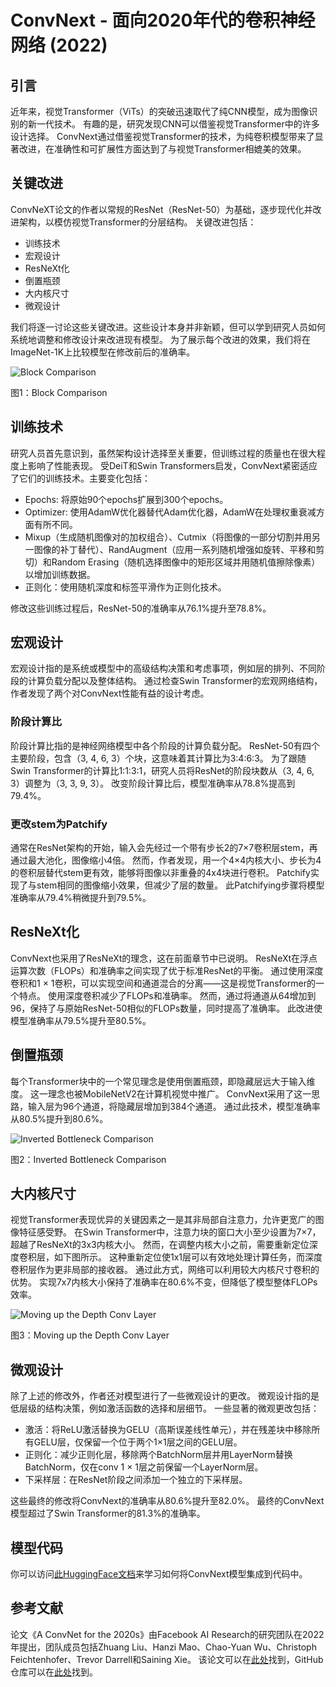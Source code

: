 # ConvNext - 面向2020年代的卷积神经网络 (2022)

## 引言
近年来，视觉Transformer（ViTs）的突破迅速取代了纯CNN模型，成为图像识别的新一代技术。
有趣的是，研究发现CNN可以借鉴视觉Transformer中的许多设计选择。
ConvNext通过借鉴视觉Transformer的技术，为纯卷积模型带来了显著改进，在准确性和可扩展性方面达到了与视觉Transformer相媲美的效果。

## 关键改进
ConvNeXT论文的作者以常规的ResNet（ResNet-50）为基础，逐步现代化并改进架构，以模仿视觉Transformer的分层结构。
关键改进包括：
- 训练技术
- 宏观设计
- ResNeXt化
- 倒置瓶颈
- 大内核尺寸
- 微观设计

我们将逐一讨论这些关键改进。这些设计本身并非新颖，但可以学到研究人员如何系统地调整和修改设计来改进现有模型。
为了展示每个改进的效果，我们将在ImageNet-1K上比较模型在修改前后的准确率。

<div class="flex justify-center">
    <img src="https://huggingface.co/datasets/hf-vision/course-assets/resolve/main/block_comparison.png" alt="Block Comparison">
<p>图1：Block Comparison</p>
</div>

## 训练技术
研究人员首先意识到，虽然架构设计选择至关重要，但训练过程的质量也在很大程度上影响了性能表现。
受DeiT和Swin Transformers启发，ConvNext紧密适应了它们的训练技术。主要变化包括：
- Epochs: 将原始90个epochs扩展到300个epochs。
- Optimizer: 使用AdamW优化器替代Adam优化器，AdamW在处理权重衰减方面有所不同。
- Mixup（生成随机图像对的加权组合）、Cutmix（将图像的一部分切割并用另一图像的补丁替代）、RandAugment（应用一系列随机增强如旋转、平移和剪切）和Random Erasing（随机选择图像中的矩形区域并用随机值擦除像素）以增加训练数据。
- 正则化：使用随机深度和标签平滑作为正则化技术。

修改这些训练过程后，ResNet-50的准确率从76.1%提升至78.8%。

## 宏观设计
宏观设计指的是系统或模型中的高级结构决策和考虑事项，例如层的排列、不同阶段的计算负载分配以及整体结构。
通过检查Swin Transformer的宏观网络结构，作者发现了两个对ConvNext性能有益的设计考虑。

### 阶段计算比
阶段计算比指的是神经网络模型中各个阶段的计算负载分配。
ResNet-50有四个主要阶段，包含（3, 4, 6, 3）个块，这意味着其计算比为3:4:6:3。
为了跟随Swin Transformer的计算比1:1:3:1，研究人员将ResNet的阶段块数从（3, 4, 6, 3）调整为（3, 3, 9, 3）。
改变阶段计算比后，模型准确率从78.8%提高到79.4%。

### 更改stem为Patchify
通常在ResNet架构的开始，输入会先经过一个带有步长2的7×7卷积层stem，再通过最大池化，图像缩小4倍。
然而，作者发现，用一个4×4内核大小、步长为4的卷积层替代stem更有效，能够将图像以非重叠的4x4块进行卷积。
Patchify实现了与stem相同的图像缩小效果，但减少了层的数量。
此Patchifying步骤将模型准确率从79.4%稍微提升到79.5%。

## ResNeXt化
ConvNext也采用了ResNeXt的理念，这在前面章节中已说明。
ResNeXt在浮点运算次数（FLOPs）和准确率之间实现了优于标准ResNet的平衡。
通过使用深度卷积和1 × 1卷积，可以实现空间和通道混合的分离——这是视觉Transformer的一个特点。
使用深度卷积减少了FLOPs和准确率。
然而，通过将通道从64增加到96，保持了与原始ResNet-50相似的FLOPs数量，同时提高了准确率。
此改进使模型准确率从79.5%提升至80.5%。

## 倒置瓶颈
每个Transformer块中的一个常见理念是使用倒置瓶颈，即隐藏层远大于输入维度。
这一理念也被MobileNetV2在计算机视觉中推广。
ConvNext采用了这一思路，输入层为96个通道，将隐藏层增加到384个通道。
通过此技术，模型准确率从80.5%提升到80.6%。

<div class="flex justify-center">
    <img src="https://huggingface.co/datasets/hf-vision/course-assets/resolve/main/inverted_bottleneck.png" alt="Inverted Bottleneck Comparison">
<p>图2：Inverted Bottleneck Comparison</p>
</div>

## 大内核尺寸
视觉Transformer表现优异的关键因素之一是其非局部自注意力，允许更宽广的图像特征感受野。
在Swin Transformer中，注意力块的窗口大小至少设置为7×7，超越了ResNeXt的3x3内核大小。
然而，在调整内核大小之前，需要重新定位深度卷积层，如下图所示。
这种重新定位使1x1层可以有效地处理计算任务，而深度卷积层作为更非局部的接收器。
通过此方式，网络可以利用较大内核尺寸卷积的优势。
实现7x7内核大小保持了准确率在80.6%不变，但降低了模型整体FLOPs效率。

<div class="flex justify-center">
    <img src="https://huggingface.co/datasets/hf-vision/course-assets/resolve/main/depthwise_moveup.png" alt="Moving up the Depth Conv Layer">
<p>图3：Moving up the Depth Conv Layer</p>
</div>

## 微观设计
除了上述的修改外，作者还对模型进行了一些微观设计的更改。
微观设计指的是低层级的结构决策，例如激活函数的选择和层细节。
一些显著的微观更改包括：
- 激活：将ReLU激活替换为GELU（高斯误差线性单元），并在残差块中移除所有GELU层，仅保留一个位于两个1×1层之间的GELU层。
- 正则化：减少正则化层，移除两个BatchNorm层并用LayerNorm替换BatchNorm，仅在conv 1 × 1层之前保留一个LayerNorm层。
- 下采样层：在ResNet阶段之间添加一个独立的下采样层。

这些最终的修改将ConvNext的准确率从80.6%提升至82.0%。
最终的ConvNext模型超过了Swin Transformer的81.3%的准确率。

## 模型代码
你可以访问[此HuggingFace文档](https://huggingface.co/docs/transformers/model_doc/convnext)来学习如何将ConvNext模型集成到代码中。

## 参考文献
论文《A ConvNet for the 2020s》由Facebook AI Research的研究团队在2022年提出，团队成员包括Zhuang Liu、Hanzi Mao、Chao-Yuan Wu、Christoph Feichtenhofer、Trevor Darrell和Saining Xie。
该论文可以在[此处](https://arxiv.org/abs/2201.03545)找到，GitHub仓库可以在[此处](https://github.com/facebookresearch/ConvNeXt)找到。